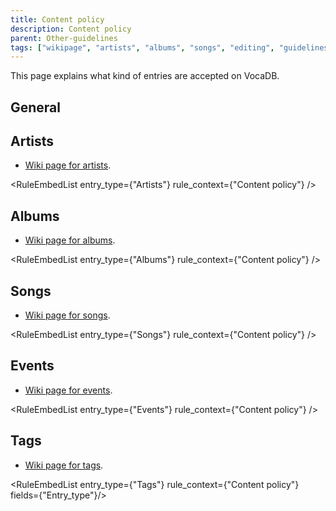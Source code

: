 ---
title: Content policy
description: Content policy
parent: Other-guidelines
tags: ["wikipage", "artists", "albums", "songs", "editing", "guidelines", "moderation", "tos", "documentation", "vocadb"]
---


This page explains what kind of entries are accepted on VocaDB.

## General

<RuleEmbed ruleId={174} />
<RuleEmbed ruleId={30} />

## Artists

- [Wiki page for artists](/docs/artists).

<RuleEmbedList entry_type={"Artists"} rule_context={"Content policy"} />

## Albums

- [Wiki page for albums](/docs/albums).

<RuleEmbedList entry_type={"Albums"} rule_context={"Content policy"} />

## Songs

- [Wiki page for songs](/docs/songs).

<RuleEmbedList entry_type={"Songs"} rule_context={"Content policy"} />

## Events

- [Wiki page for events](/docs/events).

<RuleEmbedList entry_type={"Events"} rule_context={"Content policy"} />

## Tags

- [Wiki page for tags](/docs/tags).

<RuleEmbedList entry_type={"Tags"} rule_context={"Content policy"} fields={"Entry_type"}/>

